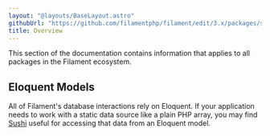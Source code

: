 ```yaml
---
layout: "@layouts/BaseLayout.astro"
githubUrl: "https://github.com/filamentphp/filament/edit/3.x/packages/support/docs/01-overview.md"
title: Overview
---
```


This section of the documentation contains information that applies to all packages in the Filament ecosystem.

## Eloquent Models 

All of Filament's database interactions rely on Eloquent. If your application needs to work with a static data source like a plain PHP array, you may find [Sushi](https://github.com/calebporzio/sushi) useful for accessing that data from an Eloquent model.
